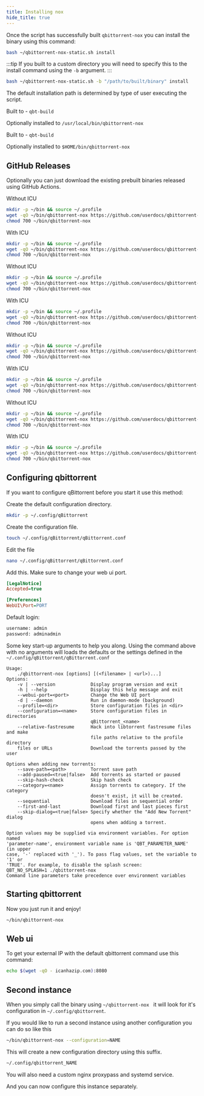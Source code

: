 ---
title: Installing nox
hide_title: true
---


Once the script has successfully built `qbittorrent-nox` you can install the binary using this command:

```bash
bash ~/qbittorrent-nox-static.sh install
```

:::tip
If you built to a custom directory you will need to specify this to the install command using the `-b` argument.
:::

```bash
bash ~/qbittorrent-nox-static.sh -b "/path/to/built/binary" install
```

The default installation path is determined by type of user executing the script.

<Tabs>
<TabItem label="Root">

Built to - `qbt-build`

Optionally installed to `/usr/local/bin/qbittorrent-nox`

</TabItem>
<TabItem label="Alpine Linux">

Built to - `qbt-build`

Optionally installed to `$HOME/bin/qbittorrent-nox`

</TabItem>
</Tabs>

## GitHub Releases

Optionally you can just download the existing prebuilt binaries released using GitHub Actions.

<Tabs>
  <TabItem value="x86_64" label="🔹 x86_64" default>

Without ICU

```bash
mkdir -p ~/bin && source ~/.profile
wget -qO ~/bin/qbittorrent-nox https://github.com/userdocs/qbittorrent-nox-static/releases/latest/download/x86_64-qbittorrent-nox
chmod 700 ~/bin/qbittorrent-nox
```

With ICU

```bash
mkdir -p ~/bin && source ~/.profile
wget -qO ~/bin/qbittorrent-nox https://github.com/userdocs/qbittorrent-nox-static/releases/latest/download/x86_64-icu-qbittorrent-nox
chmod 700 ~/bin/qbittorrent-nox
```

  </TabItem>
  <TabItem value="aarch64" label="🔹 aarch64">

Without ICU

```bash
mkdir -p ~/bin && source ~/.profile
wget -qO ~/bin/qbittorrent-nox https://github.com/userdocs/qbittorrent-nox-static/releases/latest/download/aarch64-qbittorrent-nox
chmod 700 ~/bin/qbittorrent-nox
```

With ICU

```bash
mkdir -p ~/bin && source ~/.profile
wget -qO ~/bin/qbittorrent-nox https://github.com/userdocs/qbittorrent-nox-static/releases/latest/download/aarch64-icu-qbittorrent-nox
chmod 700 ~/bin/qbittorrent-nox
```

  </TabItem>
  <TabItem value="armv7" label="🔹 armv7">

Without ICU

```bash
mkdir -p ~/bin && source ~/.profile
wget -qO ~/bin/qbittorrent-nox https://github.com/userdocs/qbittorrent-nox-static/releases/latest/download/armv7-qbittorrent-nox
chmod 700 ~/bin/qbittorrent-nox
```

With ICU

```bash
mkdir -p ~/bin && source ~/.profile
wget -qO ~/bin/qbittorrent-nox https://github.com/userdocs/qbittorrent-nox-static/releases/latest/download/armv7-icu-qbittorrent-nox
chmod 700 ~/bin/qbittorrent-nox
```

  </TabItem>
  <TabItem value="armhf" label="🔹 armhf">

Without ICU

```bash
mkdir -p ~/bin && source ~/.profile
wget -qO ~/bin/qbittorrent-nox https://github.com/userdocs/qbittorrent-nox-static/releases/latest/download/armhf-qbittorrent-nox
chmod 700 ~/bin/qbittorrent-nox
```

With ICU

```bash
mkdir -p ~/bin && source ~/.profile
wget -qO ~/bin/qbittorrent-nox https://github.com/userdocs/qbittorrent-nox-static/releases/latest/download/armhf-icu-qbittorrent-nox
chmod 700 ~/bin/qbittorrent-nox
```

  </TabItem>
</Tabs>

## Configuring qbittorrent

If you want to configure qBittorrent before you start it use this method:

Create the default configuration directory.

```bash
mkdir -p ~/.config/qBittorrent
```

Create the configuration file.

```bash
touch ~/.config/qBittorrent/qBittorrent.conf
```

Edit the file

```bash
nano ~/.config/qBittorrent/qBittorrent.conf
```

Add this. Make sure to change your web ui port.

```ini
[LegalNotice]
Accepted=true

[Preferences]
WebUI\Port=PORT
```

Default login:

```bash
username: admin
password: adminadmin
```

Some key start-up arguments to help you along. Using the command above with no arguments will loads the defaults or the settings defined in the `~/.config/qBittorrent/qBittorrent.conf`

```plaintext
Usage:
    ./qbittorrent-nox [options] [(<filename> | <url>)...]
Options:
    -v | --version             Display program version and exit
    -h | --help                Display this help message and exit
    --webui-port=<port>        Change the Web UI port
    -d | --daemon              Run in daemon-mode (background)
    --profile=<dir>            Store configuration files in <dir>
    --configuration=<name>     Store configuration files in directories
                               qBittorrent_<name>
    --relative-fastresume      Hack into libtorrent fastresume files and make
                               file paths relative to the profile directory
    files or URLs              Download the torrents passed by the user

Options when adding new torrents:
    --save-path=<path>         Torrent save path
    --add-paused=<true|false>  Add torrents as started or paused
    --skip-hash-check          Skip hash check
    --category=<name>          Assign torrents to category. If the category
                               doesn't exist, it will be created.
    --sequential               Download files in sequential order
    --first-and-last           Download first and last pieces first
    --skip-dialog=<true|false> Specify whether the "Add New Torrent" dialog
                               opens when adding a torrent.

Option values may be supplied via environment variables. For option named
'parameter-name', environment variable name is 'QBT_PARAMETER_NAME' (in upper
case, '-' replaced with '_'). To pass flag values, set the variable to '1' or
'TRUE'. For example, to disable the splash screen:
QBT_NO_SPLASH=1 ./qbittorrent-nox
Command line parameters take precedence over environment variables
```

## Starting qbittorrent

Now you just run it and enjoy!

```bash
~/bin/qbittorrent-nox
```

## Web ui

To get your external IP with the default qbittorrent command use this command:

```bash
echo $(wget -qO - icanhazip.com):8080
```

## Second instance

When you simply call the binary using `~/qbittorrent-nox ` it will look for it's configuration in `~/.config/qbittorrent`.

If you would like to run a second instance using another configuration you can do so like this

```bash
~/bin/qbittorrent-nox --configuration=NAME
```

This will create a new configuration directory using this suffix.

```bash
~/.config/qbittorrent_NAME
```

You will also need a custom nginx proxypass and systemd service.

And you can now configure this instance separately.

